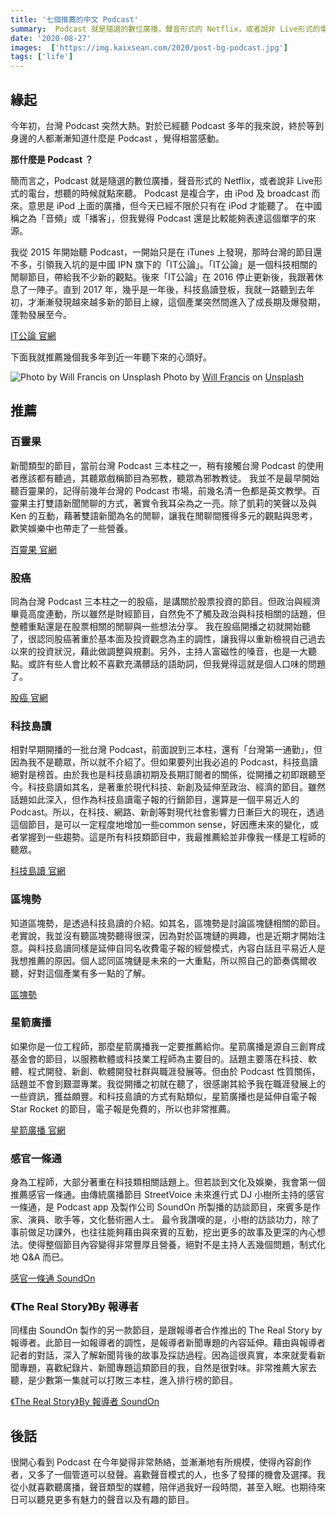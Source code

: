 ```yaml
---
title: '七個推薦的中文 Podcast'
summary:  Podcast 就是隨選的數位廣播，聲音形式的 Netflix，或者說非 Live形式的電台，想聽的時候就點來聽。
date: '2020-08-27'
images:  ['https://img.kaixsean.com/2020/post-bg-podcast.jpg']
tags: ['life']
--- 
```

## 緣起
今年初，台灣 Podcast 突然大熱。對於已經聽 Podcast 多年的我來說，終於等到身邊的人都漸漸知道什麼是 Podcast ，覺得相當感動。

**那什麼是 Podcast ？**

簡而言之，Podcast 就是隨選的數位廣播，聲音形式的 Netflix，或者說非 Live形式的電台，想聽的時候就點來聽。
Podcast 是複合字，由 iPod 及 broadcast 而來。意思是 iPod 上面的廣播，但今天已經不限於只有在 iPod 才能聽了。
在中國稱之為「音頻」或「播客」，但我覺得 Podcast 還是比較能夠表達這個單字的來源。

我從 2015 年開始聽 Podcast，一開始只是在 iTunes 上發現，那時台灣的節目還不多，引領我入坑的是中國 IPN 旗下的「IT公論」。「IT公論」是一個科技相關的閒聊節目，帶給我不少新的觀點。後來「IT公論」在 2016 停止更新後，我跟著休息了一陣子。直到 2017 年，幾乎是一年後，科技島讀登板，我就一路聽到去年初，才漸漸發現越來越多新的節目上線，這個產業突然間進入了成長期及爆發期，蓬勃發展至今。

[IT公論 官網](https://itgonglun.com/)

下面我就推薦幾個我多年到近一年聽下來的心頭好。

![Photo by Will Francis on Unsplash](https://img.kaixsean.com/2020/post-bg-podcast.jpg)
Photo by [Will Francis](https://unsplash.com/@willfrancis?utm_source=unsplash&amp;utm_medium=referral&amp;utm_content=creditCopyText) on [Unsplash](https://unsplash.com/s/photos/podcast?utm_source=unsplash&amp;utm_medium=referral&amp;utm_content=creditCopyText)

## 推薦

### 百靈果
新聞類型的節目，當前台灣 Podcast 三本柱之一，稍有接觸台灣 Podcast 的使用者應該都有聽過，其聽眾戲稱節目為邪教，聽眾為邪教教徒。
我並不是最早開始聽百靈果的，記得前幾年台灣的 Podcast 市場，前幾名清一色都是英文教學。百靈果主打雙語新聞閒聊的方式，著實令我耳朵為之一亮。除了凱莉的笑聲以及與 Ken 的互動，藉著雙語新聞為名的閒聊，讓我在閒聊間獲得多元的觀點與思考，歡笑娛樂中也帶走了一些營養。

[百靈果 官網](https://bailingguonews.wixsite.com/bailingguo)

### 股癌
同為台灣 Podcast 三本柱之一的股癌，是講關於股票投資的節目。但政治與經濟畢竟高度連動，所以雖然是財經節目，自然免不了觸及政治與科技相關的話題，但整體重點還是在股票相關的閒聊與一些想法分享。
我在股癌開播之初就開始聽了，很認同股癌著重於基本面及投資觀念為主的調性，讓我得以重新檢視自己過去以來的投資狀況，藉此做調整與規劃。另外，主持人富磁性的嗓音，也是一大聽點。或許有些人會比較不喜歡充滿髒話的語助詞，但我覺得這就是個人口味的問題了。

[股癌 官網](https://gooaye.com/)

### 科技島讀
相對早期開播的一批台灣 Podcast，前面說到三本柱，還有「台灣第一通勤」，但因為我不是聽眾，所以就不介紹了。但如果要列出我必追的 Podcast，科技島讀絕對是榜首。由於我也是科技島讀初期及長期訂閱者的關係，從開播之初即跟聽至今。科技島讀如其名，是著重於現代科技、新創及延伸至政治、經濟的節目。雖然話題如此深入，但作為科技島讀電子報的行銷節目，還算是一個平易近人的 Podcast。所以，在科技、網路、新創等對現代社會影響力日漸巨大的現在，透過這個節目，是可以一定程度地增加一些common sense，好因應未來的變化，或者掌握到一些趨勢。這是所有科技類節目中，我最推薦給並非像我一樣是工程師的聽眾。

[科技島讀 官網](https://daodu.tech/)

### 區塊勢
知道區塊勢，是透過科技島讀的介紹。如其名，區塊勢是討論區塊鏈相關的節目。老實說，我並沒有聽區塊勢聽得很深，因為對於區塊鏈的興趣，也是近期才開始注意。與科技島讀同樣是延伸自同名收費電子報的經營模式，內容白話且平易近人是我想推薦的原因。個人認同區塊鏈是未來的一大重點，所以照自己的節奏偶爾收聽，好對這個產業有多一點的了解。

[區塊勢](https://blocktrend.substack.com/)

### 星箭廣播
如果你是一位工程師，那麼星箭廣播我一定要推薦給你。星箭廣播是源自三創育成基金會的節目，以服務軟體或科技業工程師為主要目的。話題主要落在科技、軟體、程式開發、新創、軟體開發社群與職涯發展等。但由於 Podcast 性質關係，話題並不會到艱澀專業。我從開播之初就在聽了，很感謝其給予我在職涯發展上的一些資訊，獲益頗豐。和科技島讀的方式有點類似，星箭廣播也是延伸自電子報 Star Rocket 的節目，電子報是免費的，所以也非常推薦。

[星箭廣播 官網](https://podcast.starrocket.io/)

### 感官一條通
身為工程師，大部分著重在科技類相關話題上。但若談到文化及娛樂，我會第一個推薦感官一條通。由傳統廣播節目 StreetVoice 未來進行式 DJ 小樹所主持的感官一條通，是 Podcast app 及製作公司 SoundOn 所製播的訪談節目，來賓多是作家、演員、歌手等，文化藝術圈人士。
最令我讚嘆的是，小樹的訪談功力，除了事前做足功課外，也往往能夠藉由與來賓的互動，挖出更多的故事及更深的內心想法。使得整個節目內容變得非常豐厚且營養，絕對不是主持人丟幾個問題，制式化地 Q&A 而已。

[感官一條通 SoundOn](https://player.soundon.fm/p/7407e3d0-4af7-404e-8b92-d54ce9b38e67)

### 《The Real Story》By 報導者
同樣由 SoundOn 製作的另一款節目，是跟報導者合作推出的 The Real Story by 報導者。此節目一如報導者的調性，是報導者新聞專題的內容延伸。藉由與報導者記者的對話，深入了解新聞背後的故事及採訪過程。因為這很真實，本來就愛看新聞專題，喜歡紀錄片、新聞專題這類節目的我，自然是很對味。非常推薦大家去聽，是少數第一集就可以打敗三本柱，進入排行榜的節目。

[《The Real Story》By 報導者 SoundOn](https://player.soundon.fm/p/c1f1f3c9-8d28-42ad-9f1c-908018b8d9fc)

## 後話
很開心看到 Podcast 在今年變得非常熱絡，並漸漸地有所規模，使得內容創作者，又多了一個管道可以發聲。喜歡聲音模式的人，也多了發揮的機會及選擇。我從小就喜歡聽廣播，聲音類型的媒體，陪伴過我好一段時間，甚至入眠。也期待來日可以聽見更多有魅力的聲音以及有趣的節目。